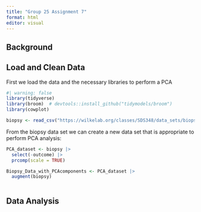```yaml
---
title: "Group 25 Assignment 7"
format: html
editor: visual
---
```


## Background

## Load and Clean Data

First we load the data and the necessary libraries to perform a PCA

```r
#| warning: false
library(tidyverse)
library(broom)  # devtools::install_github("tidymodels/broom")
library(cowplot)

biopsy <- read_csv("https://wilkelab.org/classes/SDS348/data_sets/biopsy.csv")
```
From the biopsy data set we can create a new data set that is appropriate to perform PCA analysis:
```r
PCA_dataset <- biopsy |> 
  select(-outcome) |> 
  prcomp(scale = TRUE)
```

```r
Biopsy_Data_with_PCAcomponents <- PCA_dataset |> 
  augment(biopsy) 
  
```



## Data Analysis
